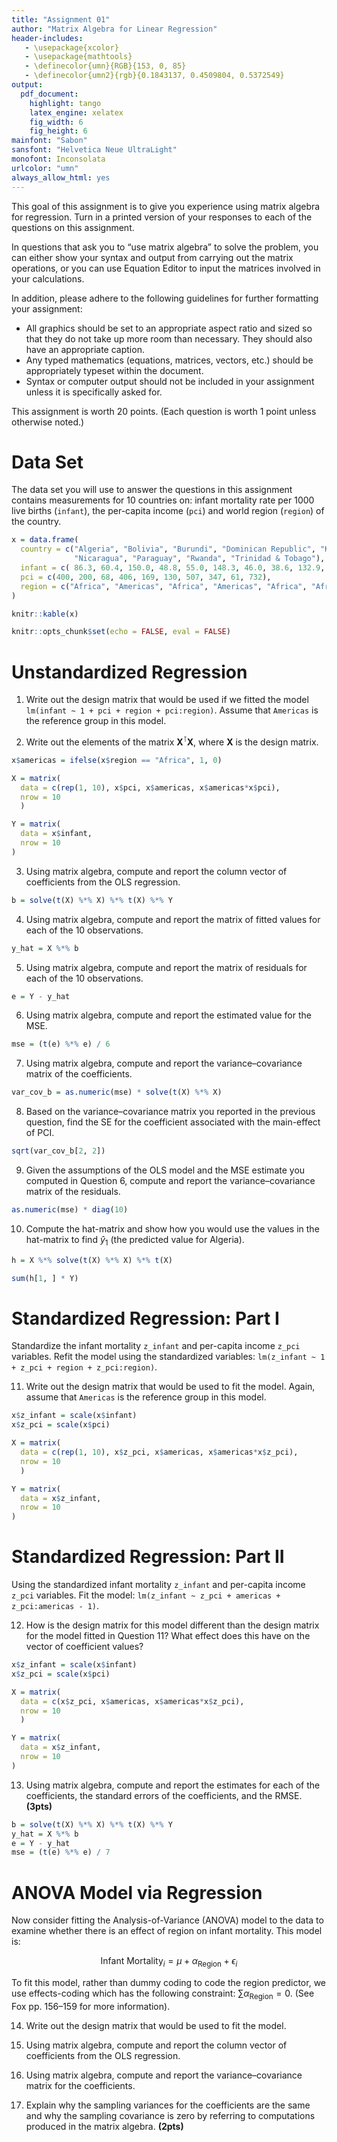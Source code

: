 ```yaml
---
title: "Assignment 01"
author: "Matrix Algebra for Linear Regression"
header-includes:
   - \usepackage{xcolor}
   - \usepackage{mathtools}
   - \definecolor{umn}{RGB}{153, 0, 85}
   - \definecolor{umn2}{rgb}{0.1843137, 0.4509804, 0.5372549}
output: 
  pdf_document:
    highlight: tango
    latex_engine: xelatex
    fig_width: 6
    fig_height: 6
mainfont: "Sabon"
sansfont: "Helvetica Neue UltraLight"
monofont: Inconsolata
urlcolor: "umn"
always_allow_html: yes
---
```



This goal of this assignment is to give you experience using matrix algebra for regression. Turn in a printed version of your responses to each of the questions on this assignment. 

In questions that ask you to "use matrix algebra" to solve the problem, you can either show your syntax and output from carrying out the matrix operations, or you can use Equation Editor to input the matrices involved in your calculations.

In addition, please adhere to the following guidelines for further formatting your assignment: 

- All graphics should be set to an appropriate aspect ratio and sized so that they do not take up more room than necessary. They should also have an appropriate caption.
- Any typed mathematics (equations, matrices, vectors, etc.) should be appropriately typeset within the document.
- Syntax or computer output should not be included in your assignment unless it is specifically asked for.

This assignment is worth 20 points. (Each question is worth 1 point unless otherwise noted.)




# Data Set

The data set you will use to answer the questions in this assignment contains measurements for 10 countries on: infant mortality rate per 1000 live births (`infant`), the per-capita income (`pci`) and world region (`region`) of the country. 

```r
x = data.frame(
  country = c("Algeria", "Bolivia", "Burundi", "Dominican Republic", "Kenya", "Malawi", 
              "Nicaragua", "Paraguay", "Rwanda", "Trinidad & Tobago"),
  infant = c( 86.3, 60.4, 150.0, 48.8, 55.0, 148.3, 46.0, 38.6, 132.9, 26.2),
  pci = c(400, 200, 68, 406, 169, 130, 507, 347, 61, 732),
  region = c("Africa", "Americas", "Africa", "Americas", "Africa", "Africa", "Americas", "Americas", "Africa", "Americas")
)

knitr::kable(x)
```


```r
knitr::opts_chunk$set(echo = FALSE, eval = FALSE)
```

\newpage

# Unstandardized Regression

1. Write out the design matrix that would be used if we fitted the model `lm(infant ~ 1 + pci + region + pci:region)`. Assume that `Americas` is the reference group in this model.

2. Write out the elements of the matrix $\mathbf{X}^{\intercal}\mathbf{X}$, where $\mathbf{X}$ is the design matrix. 

```r
x$americas = ifelse(x$region == "Africa", 1, 0)

X = matrix(
  data = c(rep(1, 10), x$pci, x$americas, x$americas*x$pci),
  nrow = 10
  )

Y = matrix(
  data = x$infant,
  nrow = 10
)
```


3. Using matrix algebra, compute and report the column vector of coefficients from the OLS regression.

```r
b = solve(t(X) %*% X) %*% t(X) %*% Y
```


4. Using matrix algebra, compute and report the matrix of fitted values for each of the 10 observations.

```r
y_hat = X %*% b
```

5. Using matrix algebra, compute and report the matrix of residuals for each of the 10 observations.

```r
e = Y - y_hat
```

6. Using matrix algebra, compute and report the estimated value for the MSE.

```r
mse = (t(e) %*% e) / 6
```

7.  Using matrix algebra, compute and report the variance--covariance matrix of the coefficients.

```r
var_cov_b = as.numeric(mse) * solve(t(X) %*% X)
```


8. Based on the variance--covariance matrix you reported in the previous question, find the SE for the coefficient associated with the main-effect of PCI.

```r
sqrt(var_cov_b[2, 2])
```

9. Given the assumptions of the OLS model and the MSE estimate you computed in Question 6, compute and report the variance--covariance matrix of the residuals.

```r
as.numeric(mse) * diag(10)
```

10. Compute the hat-matrix and show how you would use the values in the hat-matrix to find $\hat{y}_1$ (the predicted value for Algeria).

```r
h = X %*% solve(t(X) %*% X) %*% t(X)

sum(h[1, ] * Y)
```

# Standardized Regression: Part I

Standardize the infant mortality `z_infant` and per-capita income `z_pci` variables. Refit the model using the standardized variables: `lm(z_infant ~ 1 + z_pci + region + z_pci:region)`.

11. Write out the design matrix that would be used to fit the model. Again, assume that `Americas` is the reference group in this model.

```r
x$z_infant = scale(x$infant)
x$z_pci = scale(x$pci)

X = matrix(
  data = c(rep(1, 10), x$z_pci, x$americas, x$americas*x$z_pci),
  nrow = 10
  )

Y = matrix(
  data = x$z_infant,
  nrow = 10
)
```



# Standardized Regression: Part II

Using the standardized infant mortality `z_infant` and per-capita income `z_pci` variables. Fit the model: `lm(z_infant ~ z_pci + americas + z_pci:americas - 1)`.

12. How is the design matrix for this model different than the design matrix for the model fitted in Question 11? What effect does this have on the vector of coefficient values?

```r
x$z_infant = scale(x$infant)
x$z_pci = scale(x$pci)

X = matrix(
  data = c(x$z_pci, x$americas, x$americas*x$z_pci),
  nrow = 10
  )

Y = matrix(
  data = x$z_infant,
  nrow = 10
)
```

13. Using matrix algebra, compute and report the estimates for each of the coefficients, the standard errors of the coefficients, and the RMSE. **(3pts)**

```r
b = solve(t(X) %*% X) %*% t(X) %*% Y
y_hat = X %*% b
e = Y - y_hat
mse = (t(e) %*% e) / 7
```

\newpage

# ANOVA Model via Regression

Now consider fitting the Analysis-of-Variance (ANOVA) model to the data to examine whether there is an effect of region on infant mortality. This model is:

$$
\mathrm{Infant~Mortality}_i = \mu + \alpha_{\mathrm{Region}} + \epsilon_i 
$$

To fit this model, rather than dummy coding to code the region predictor, we use effects-coding which has the following constraint: $\sum \alpha_{\mathrm{Region}} = 0$. (See Fox pp. 156--159 for more information).

14. Write out the design matrix that would be used to fit the model.

15. Using matrix algebra, compute and report the column vector of coefficients from the OLS regression.

16. Using matrix algebra, compute and report the variance--covariance matrix for the coefficients.

17. Explain why the sampling variances for the coefficients are the same and why the sampling covariance is zero by referring to computations produced in the matrix algebra. **(2pts)**

